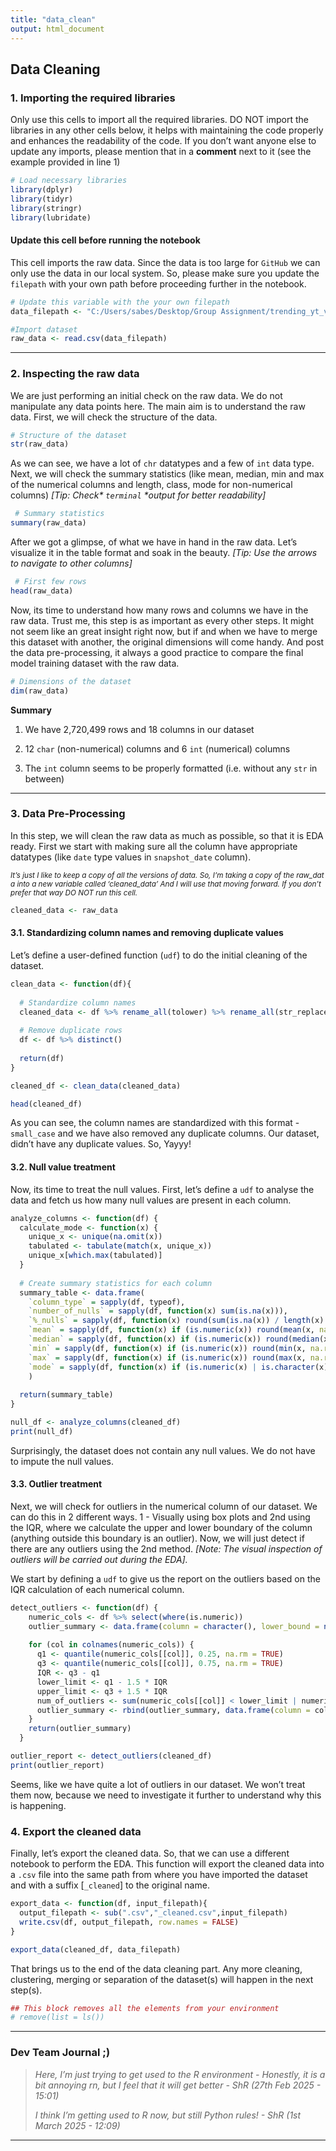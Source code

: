 ```yaml
---
title: "data_clean"
output: html_document
---
```


## Data Cleaning

### 1. Importing the required libraries

Only use this cells to import all the required libraries. DO NOT import the libraries in any other cells below, it helps with maintaining the code properly and enhances the readability of the code. If you don't want anyone else to update any imports, please mention that in a **comment** next to it (see the example provided in line 1)

```r
# Load necessary libraries
library(dplyr)
library(tidyr)
library(stringr)
library(lubridate)
```

#### Update this cell before running the notebook

This cell imports the raw data. Since the data is too large for `GitHub` we can only use the data in our local system. So, please make sure you update the `filepath` with your own path before proceeding further in the notebook.

```r
# Update this variable with the your own filepath
data_filepath <- "C:/Users/sabes/Desktop/Group Assignment/trending_yt_videos_113_countries.csv"

#Import dataset
raw_data <- read.csv(data_filepath)
```

------------------------------------------------------------------------

### 2. Inspecting the raw data

We are just performing an initial check on the raw data. We do not manipulate any data points here. The main aim is to understand the raw data. First, we will check the structure of the data.

```r
# Structure of the dataset
str(raw_data)
```

As we can see, we have a lot of `chr` datatypes and a few of `int` data type. Next, we will check the summary statistics (like mean, median, min and max of the numerical columns and length, class, mode for non-numerical columns) *[Tip: Check\* `terminal` \*output for better readability]*

```r
 # Summary statistics
summary(raw_data)
```

After we got a glimpse, of what we have in hand in the raw data. Let's visualize it in the table format and soak in the beauty. *[Tip: Use the arrows to navigate to other columns]*

```r
 # First few rows
head(raw_data)
```

Now, its time to understand how many rows and columns we have in the raw data. Trust me, this step is as important as every other steps. It might not seem like an great insight right now, but if and when we have to merge this dataset with another, the original dimensions will come handy. And post the data pre-processing, it always a good practice to compare the final model training dataset with the raw data.

```r
# Dimensions of the dataset
dim(raw_data)
```

**Summary**

1.  We have 2,720,499 rows and 18 columns in our dataset

2.  12 `char` (non-numerical) columns and 6 `int` (numerical) columns

3.  The `int` column seems to be properly formatted (i.e. without any `str` in between)

------------------------------------------------------------------------

### 3. Data Pre-Processing

In this step, we will clean the raw data as much as possible, so that it is EDA ready. First we start with making sure all the column have appropriate datatypes (like `date` type values in `snapshot_date` column).

^*It's just I like to keep a copy of all the versions of data. So, I'm taking a copy of the raw_data into a new variable called 'cleaned_data' And I will use that moving forward. If you don't prefer that way DO NOT run this cell.*^

```r
cleaned_data <- raw_data
```

#### 3.1. Standardizing column names and removing duplicate values

Let's define a user-defined function (`udf`) to do the initial cleaning of the dataset.

```r
clean_data <- function(df){
  
  # Standardize column names
  cleaned_data <- df %>% rename_all(tolower) %>% rename_all(str_replace_all, pattern = " ", replacement = "_")
  
  # Remove duplicate rows
  df <- df %>% distinct()
  
  return(df)
}
```

```r
cleaned_df <- clean_data(cleaned_data)

head(cleaned_df)
```

As you can see, the column names are standardized with this format - `small_case` and we have also removed any duplicate columns. Our dataset, didn't have any duplicate values. So, Yayyy!

#### 3.2. Null value treatment

Now, its time to treat the null values. First, let's define a `udf` to analyse the data and fetch us how many null values are present in each column.

```r
analyze_columns <- function(df) {
  calculate_mode <- function(x) {
    unique_x <- unique(na.omit(x))
    tabulated <- tabulate(match(x, unique_x))
    unique_x[which.max(tabulated)]
  }
  
  # Create summary statistics for each column
  summary_table <- data.frame(
    `column_type` = sapply(df, typeof),
    `number_of_nulls` = sapply(df, function(x) sum(is.na(x))),
    `%_nulls` = sapply(df, function(x) round(sum(is.na(x)) / length(x) * 100, 2)),
    `mean` = sapply(df, function(x) if (is.numeric(x)) round(mean(x, na.rm = TRUE), 2) else 0),
    `median` = sapply(df, function(x) if (is.numeric(x)) round(median(x, na.rm = TRUE), 2) else 0),
    `min` = sapply(df, function(x) if (is.numeric(x)) round(min(x, na.rm = TRUE), 2) else 0),
    `max` = sapply(df, function(x) if (is.numeric(x)) round(max(x, na.rm = TRUE), 2) else 0),
    `mode` = sapply(df, function(x) if (is.numeric(x) | is.character(x) | is.factor(x)) calculate_mode(x) else "N/A"), stringsAsFactors = FALSE
    )
  
  return(summary_table)
}
```

```r
null_df <- analyze_columns(cleaned_df)
print(null_df)
```

Surprisingly, the dataset does not contain any null values. We do not have to impute the null values.

#### 3.3. Outlier treatment

Next, we will check for outliers in the numerical column of our dataset. We can do this in 2 different ways. 1 - Visually using box plots and 2nd using the IQR, where we calculate the upper and lower boundary of the column (anything outside this boundary is an outlier). Now, we will just detect if there are any outliers using the 2nd method. *[Note: The visual inspection of outliers will be carried out during the EDA].*

We start by defining a `udf` to give us the report on the outliers based on the IQR calculation of each numerical column.

```r
detect_outliers <- function(df) {
    numeric_cols <- df %>% select(where(is.numeric))
    outlier_summary <- data.frame(column = character(), lower_bound = numeric(), upper_bound = numeric(), num_outliers = integer())
    
    for (col in colnames(numeric_cols)) {
      q1 <- quantile(numeric_cols[[col]], 0.25, na.rm = TRUE)
      q3 <- quantile(numeric_cols[[col]], 0.75, na.rm = TRUE)
      IQR <- q3 - q1
      lower_limit <- q1 - 1.5 * IQR
      upper_limit <- q3 + 1.5 * IQR
      num_of_outliers <- sum(numeric_cols[[col]] < lower_limit | numeric_cols[[col]] > upper_limit, na.rm = TRUE)
      outlier_summary <- rbind(outlier_summary, data.frame(column = col, lower_bound = lower_limit, upper_bound = upper_limit, num_outliers = num_of_outliers))
    }
    return(outlier_summary)
  }
```

```r
outlier_report <- detect_outliers(cleaned_df)
print(outlier_report)
```

Seems, like we have quite a lot of outliers in our dataset. We won't treat them now, because we need to investigate it further to understand why this is happening.

### 4. Export the cleaned data

Finally, let's export the cleaned data. So, that we can use a different notebook to perform the EDA. This function will export the cleaned data into a `.csv` file into the same path from where you have imported the dataset and with a suffix [`_cleaned`] to the original name.

```r
export_data <- function(df, input_filepath){
  output_filepath <- sub(".csv","_cleaned.csv",input_filepath)
  write.csv(df, output_filepath, row.names = FALSE)
}

export_data(cleaned_df, data_filepath)
```

That brings us to the end of the data cleaning part. Any more cleaning, clustering, merging or separation of the dataset(s) will happen in the next step(s).

```r
## This block removes all the elements from your environment
# remove(list = ls())
```

------------------------------------------------------------------------

### Dev Team Journal ;)

> *Here, I'm just trying to get used to the R environment - Honestly, it is a bit annoying rn, but I feel that it will get better - ShR (27th Feb 2025 - 15:01)*
>
> *I think I'm getting used to R now, but still Python rules! - ShR (1st March 2025 - 12:09)*

------------------------------------------------------------------------
